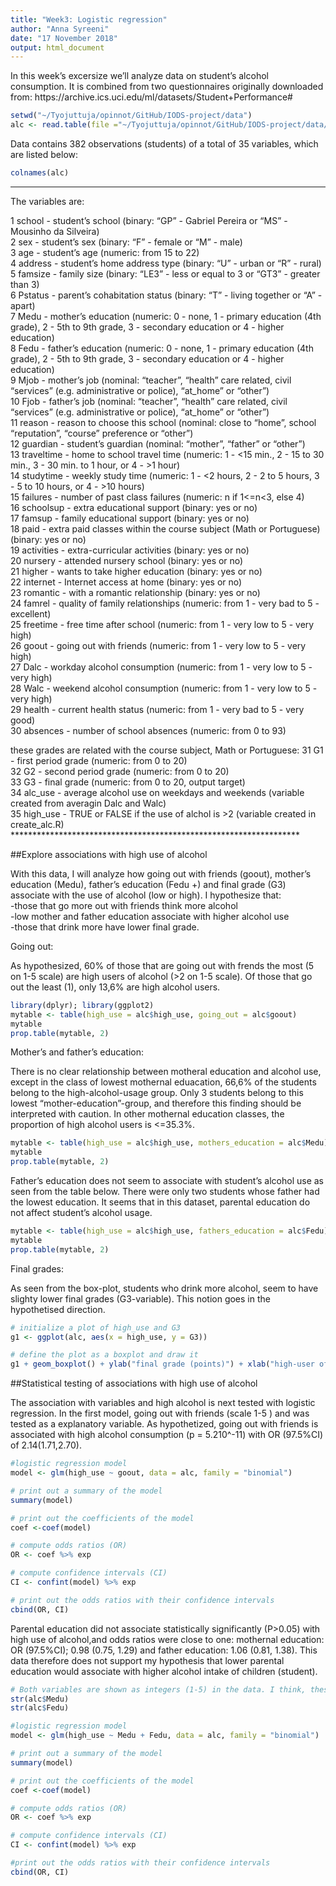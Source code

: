 ```yaml
---
title: "Week3: Logistic regression"
author: "Anna Syreeni"
date: "17 November 2018"
output: html_document
---
```


In this week's excersize we'll analyze data on student's alcohol
consumption. It is combined from two questionnaires originally downloaded from: https://archive.ics.uci.edu/ml/datasets/Student+Performance#

```r
setwd("~/Tyojuttuja/opinnot/GitHub/IODS-project/data")
alc <- read.table(file ="~/Tyojuttuja/opinnot/GitHub/IODS-project/data/student_alc.txt", sep= "\t")
```
Data contains 382 observations (students) of a total of 35 variables, which are listed below:

```r
colnames(alc)
```
***********************************************************************
The variables are:<br/>

1 school - student's school (binary: "GP" - Gabriel Pereira or "MS" - Mousinho da Silveira)<br/>
2 sex - student's sex (binary: "F" - female or "M" - male)<br/>
3 age - student's age (numeric: from 15 to 22)<br/>
4 address - student's home address type (binary: "U" - urban or "R" - rural)<br/>
5 famsize - family size (binary: "LE3" - less or equal to 3 or "GT3" - greater than 3)<br/>
6 Pstatus - parent's cohabitation status (binary: "T" - living together or "A" - apart)<br/>
7 Medu - mother's education (numeric: 0 - none,  1 - primary education (4th grade), 2 - 5th to 9th grade, 3 - secondary education or 4 - higher education)<br/>
8 Fedu - father's education (numeric: 0 - none,  1 - primary education (4th grade), 2 - 5th to 9th grade, 3 - secondary education or 4 - higher education)<br/>
9 Mjob - mother's job (nominal: "teacher", "health" care related, civil "services" (e.g. administrative or police), "at_home" or "other")<br/>
10 Fjob - father's job (nominal: "teacher", "health" care related, civil "services" (e.g. administrative or police), "at_home" or "other")<br/>
11 reason - reason to choose this school (nominal: close to "home", school "reputation", "course" preference or "other")<br/>
12 guardian - student's guardian (nominal: "mother", "father" or "other")<br/>
13 traveltime - home to school travel time (numeric: 1 - <15 min., 2 - 15 to 30 min., 3 - 30 min. to 1 hour, or 4 - >1 hour)<br/>
14 studytime - weekly study time (numeric: 1 - <2 hours, 2 - 2 to 5 hours, 3 - 5 to 10 hours, or 4 - >10 hours)<br/>
15 failures - number of past class failures (numeric: n if 1<=n<3, else 4)<br/>
16 schoolsup - extra educational support (binary: yes or no)<br/>
17 famsup - family educational support (binary: yes or no)<br/>
18 paid - extra paid classes within the course subject (Math or Portuguese) (binary: yes or no)<br/>
19 activities - extra-curricular activities (binary: yes or no)<br/>
20 nursery - attended nursery school (binary: yes or no)<br/>
21 higher - wants to take higher education (binary: yes or no)<br/>
22 internet - Internet access at home (binary: yes or no)<br/>
23 romantic - with a romantic relationship (binary: yes or no)<br/>
24 famrel - quality of family relationships (numeric: from 1 - very bad to 5 - excellent)<br/>
25 freetime - free time after school (numeric: from 1 - very low to 5 - very high)<br/>
26 goout - going out with friends (numeric: from 1 - very low to 5 - very high)<br/>
27 Dalc - workday alcohol consumption (numeric: from 1 - very low to 5 - very high)<br/>
28 Walc - weekend alcohol consumption (numeric: from 1 - very low to 5 - very high)<br/>
29 health - current health status (numeric: from 1 - very bad to 5 - very good)<br/>
30 absences - number of school absences (numeric: from 0 to 93)<br/>

these grades are related with the course subject, Math or Portuguese:
31 G1 - first period grade (numeric: from 0 to 20)<br/>
32 G2 - second period grade (numeric: from 0 to 20)<br/>
33 G3 - final grade (numeric: from 0 to 20, output target)<br/>
34 alc_use - average alcohol use on weekdays and weekends (variable created from averagin Dalc and Walc)<br/>
35 high_use - TRUE or FALSE if the use of alchol is >2 (variable created in create_alc.R)<br/>
******************************************************************<br/>

##Explore associations with high use of alcohol

With this data, I will analyze how going out with friends (goout), mother's education (Medu), father's education (Fedu
+) and final grade (G3) associate with the use of alcohol (low or high). I hypothesize that:<br/>
-those that go more out with friends think more alcohol<br/>
-low mother and father education associate with higher alcohol use<br/>
-those that drink more have lower final grade.

Going out:<br/>

As hypothesized, 60% of those that are going out with frends the most (5 on 1-5 scale) are high users of alcohol (>2 on 1-5 scale). Of those that go out the least (1), only 13,6% are high alcohol users.

```r
library(dplyr); library(ggplot2)
mytable <- table(high_use = alc$high_use, going_out = alc$goout)
mytable
prop.table(mytable, 2)
```

Mother's and father's education: <br/>

There is no clear relationship between motheral education and alcohol use, except in the class of lowest mothernal eduacation, 66,6% of the students belong to the high-alcohol-usage group. Only 3 students belong to this lowest "mother-education"-group, and therefore this finding should be interpreted with caution. In other mothernal education classes, the proportion of high alcohol users is <=35.3%.

```r
mytable <- table(high_use = alc$high_use, mothers_education = alc$Medu)
mytable
prop.table(mytable, 2)
```

Father's education does not seem to associate with student's alcohol use as seen from the table below. There were only two students whose father had the lowest education. It seems that in this dataset, parental education do not affect student's alcohol usage.

```r
mytable <- table(high_use = alc$high_use, fathers_education = alc$Fedu)
mytable
prop.table(mytable, 2)
```

Final grades:

As seen from the box-plot, students who drink more alcohol, seem to have slighty lower final grades (G3-variable). This notion goes in the hypothetised direction.

```r
# initialize a plot of high_use and G3
g1 <- ggplot(alc, aes(x = high_use, y = G3))

# define the plot as a boxplot and draw it
g1 + geom_boxplot() + ylab("final grade (points)") + xlab("high-user of alcohol")
```

##Statistical testing of associations with high use of alcohol

The association with variables and high alcohol is next tested with logistic regression. In the first model, going out with friends (scale 1-5 ) and was tested as a explanatory variable. As hypothetized, going out with friends is associated with high alcohol consumption (p = 5.210^-11) with 
OR (97.5%CI) of 2.14(1.71,2.70).

```r
#logistic regression model
model <- glm(high_use ~ goout, data = alc, family = "binomial")

# print out a summary of the model
summary(model)
```

```r
# print out the coefficients of the model
coef <-coef(model)

# compute odds ratios (OR)
OR <- coef %>% exp

# compute confidence intervals (CI)
CI <- confint(model) %>% exp
```

```r
# print out the odds ratios with their confidence intervals
cbind(OR, CI)
```

Parental education did not associate statistically significantly (P>0.05) with high use of alcohol,and odds ratios were close to one: mothernal education: OR (97.5%CI); 0.98 (0.75, 1.29) and father education: 1.06 (0.81, 1.38). This data therefore does not support my hypothesis that lower parental education would associate with higher alcohol intake of children (student).

```r
# Both variables are shown as integers (1-5) in the data. I think, these variables could have also been presented as factors, because education has true levels. No changes were made however, parental education was stuedied with numeric (integers 1-5 ) values.
str(alc$Medu)
str(alc$Fedu)
```

```r
#logistic regression model
model <- glm(high_use ~ Medu + Fedu, data = alc, family = "binomial")

# print out a summary of the model
summary(model)
```

```r
# print out the coefficients of the model
coef <-coef(model)

# compute odds ratios (OR)
OR <- coef %>% exp

# compute confidence intervals (CI)
CI <- confint(model) %>% exp
```

```r
#print out the odds ratios with their confidence intervals
cbind(OR, CI)
```
